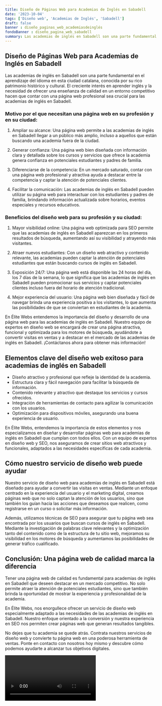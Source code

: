 ```yaml
---
title: Diseño de Páginas Web para Academias de Inglés en Sabadell
date: '2023-10-04'
tags: ['Diseño web', 'Academias de Inglés', 'Sabadell']
draft: false
banner : diseño_paginas_web_academiasdeinglés
fondoBanner : diseño_pagina_web_sabadell
summary: Las academias de inglés en Sabadell son una parte fundamental en el aprendizaje del idioma en esta ciudad catalana, conocida por su rico patrimonio histórico y cultural. El creciente interés en aprender inglés y la necesidad de ofrecer una enseñanza de calidad en un entorno competitivo hacen que contar con una página web profesional sea crucial para las academias de inglés en Sabadell.
---
```


## Diseño de Páginas Web para Academias de Inglés en Sabadell

Las academias de inglés en Sabadell son una parte fundamental en el aprendizaje del idioma en esta ciudad catalana, conocida por su rico patrimonio histórico y cultural. El creciente interés en aprender inglés y la necesidad de ofrecer una enseñanza de calidad en un entorno competitivo hacen que contar con una página web profesional sea crucial para las academias de inglés en Sabadell.

### Motivo por el que necesitan una página web en su profesión y en su ciudad:

1. Ampliar su alcance: Una página web permite a las academias de inglés en Sabadell llegar a un público más amplio, incluso a aquellos que están buscando una academia fuera de la ciudad.

2. Generar confianza: Una página web bien diseñada con información clara y detallada sobre los cursos y servicios que ofrece la academia genera confianza en potenciales estudiantes y padres de familia.

3. Diferenciarse de la competencia: En un mercado saturado, contar con una página web profesional y atractiva ayuda a destacar entre la competencia y captar la atención de potenciales clientes.

4. Facilitar la comunicación: Las academias de inglés en Sabadell pueden utilizar su página web para interactuar con los estudiantes y padres de familia, brindando información actualizada sobre horarios, eventos especiales y recursos educativos.

### Beneficios del diseño web para su profesión y su ciudad:

1. Mayor visibilidad online: Una página web optimizada para SEO permite que las academias de inglés en Sabadell aparezcan en los primeros resultados de búsqueda, aumentando así su visibilidad y atrayendo más visitantes.

2. Atraer nuevos estudiantes: Con un diseño web atractivo y contenido relevante, las academias pueden captar la atención de potenciales estudiantes que están buscando cursos de inglés en Sabadell.

3. Exposición 24/7: Una página web está disponible las 24 horas del día, los 7 días de la semana, lo que significa que las academias de inglés en Sabadell pueden promocionar sus servicios y captar potenciales clientes incluso fuera del horario de atención tradicional.

4. Mejor experiencia del usuario: Una página web bien diseñada y fácil de navegar brinda una experiencia positiva a los visitantes, lo que aumenta las posibilidades de que se conviertan en estudiantes de la academia.

En Élite Webs entendemos la importancia del diseño y desarrollo de una página web para las academias de inglés en Sabadell. Nuestro equipo de expertos en diseño web se encargará de crear una página atractiva, funcional y optimizada para los motores de búsqueda, ayudándote a convertir visitas en ventas y a destacar en el mercado de las academias de inglés en Sabadell. ¡Contáctanos ahora para obtener más información!

<GifSeo />

<Cta />

## Elementos clave del diseño web exitoso para academias de inglés en Sabadell

- Diseño atractivo y profesional que refleje la identidad de la academia.
- Estructura clara y fácil navegación para facilitar la búsqueda de información.
- Contenido relevante y atractivo que destaque los servicios y cursos ofrecidos.
- Integración de herramientas de contacto para agilizar la comunicación con los usuarios.
- Optimización para dispositivos móviles, asegurando una buena experiencia de usuario.

En Élite Webs, entendemos la importancia de estos elementos y nos especializamos en diseñar y desarrollar páginas web para academias de inglés en Sabadell que cumplan con todos ellos. Con un equipo de expertos en diseño web y SEO, nos aseguramos de crear sitios web atractivos y funcionales, adaptados a las necesidades específicas de cada academia.

## Cómo nuestro servicio de diseño web puede ayudar

Nuestro servicio de diseño web para academias de inglés en Sabadell está diseñado para ayudar a convertir las visitas en ventas. Mediante un enfoque centrado en la experiencia del usuario y el marketing digital, creamos páginas web que no solo captan la atención de los usuarios, sino que también los guían hacia las acciones que deseamos que realicen, como registrarse en un curso o solicitar más información.

Además, utilizamos técnicas de SEO para asegurar que tu página web sea encontrada por los usuarios que buscan cursos de inglés en Sabadell. Mediante la investigación de palabras clave relevantes y la optimización tanto del contenido como de la estructura de tu sitio web, mejoramos su visibilidad en los motores de búsqueda y aumentamos las posibilidades de generar tráfico cualificado.

## Conclusión: Una página web de calidad marca la diferencia

Tener una página web de calidad es fundamental para academias de inglés en Sabadell que deseen destacar en un mercado competitivo. No solo permite atraer la atención de potenciales estudiantes, sino que también brinda la oportunidad de mostrar la experiencia y profesionalidad de la academia.

En Élite Webs, nos enorgullece ofrecer un servicio de diseño web especialmente adaptado a las necesidades de las academias de inglés en Sabadell. Nuestro enfoque orientado a la conversión y nuestra experiencia en SEO nos permiten crear páginas web que generan resultados tangibles.

No dejes que tu academia se quede atrás. Contrata nuestros servicios de diseño web y convierte tu página web en una poderosa herramienta de ventas. Ponte en contacto con nosotros hoy mismo y descubre cómo podemos ayudarte a alcanzar tus objetivos digitales.

<Video />

<CtaBot job='Academias de Inglés' city='Sabadell'/>

<Gmaps query='Sabadell+españa+maps' />
